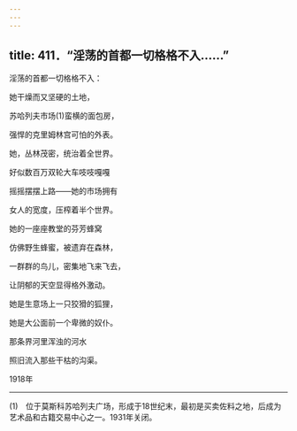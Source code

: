 ```yaml
---
---
---
```

title: 411．“淫荡的首都一切格格不入……”
---




淫荡的首都一切格格不入：

她干燥而又坚硬的土地，

苏哈列夫市场(1)蛮横的面包房，

强悍的克里姆林宫可怕的外表。

她，丛林茂密，统治着全世界。

好似数百万双轮大车吱吱嘎嘎

摇摇摆摆上路——她的市场拥有

女人的宽度，压榨着半个世界。

她的一座座教堂的芬芳蜂窝

仿佛野生蜂蜜，被遗弃在森林，

一群群的鸟儿，密集地飞来飞去，

让阴郁的天空显得格外激动。

她是生意场上一只狡猾的狐狸，

她是大公面前一个卑微的奴仆。

那条界河里浑浊的河水

照旧流入那些干枯的沟渠。

1918年



* * *



(1)　位于莫斯科苏哈列夫广场，形成于18世纪末，最初是买卖佐料之地，后成为艺术品和古籍交易中心之一。1931年关闭。